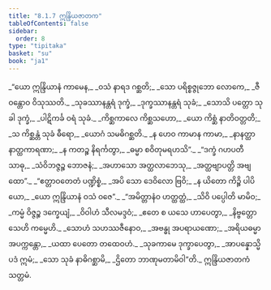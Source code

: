 ```yaml
---
title: "8.1.7 ဣန္ဒြိယဇာတက"
tableOfContents: false
sidebar:
  order: 8
type: "tipitaka"
basket: "su"
book: "ja1"
---
```



<DynamicBreadcrumb />

<Division number="60" book="ja1">

<Paragraph number="1738" type="verses" book="ja1">
_“ယော ဣန္ဒြိယာနံ ကာမေန,_  
_ဝသံ နာရဒ ဂစ္ဆတိ;_  
_သော ပရိစ္စဇ္ဇုဘော လောကေ,_  
_ဇီဝန္တောဝ ဝိသုဿတိ._  

</Paragraph>

</Division>
<Division number="61" book="ja1">

<Paragraph number="1739" type="verses" book="ja1">
_သုခဿာနန္တရံ ဒုက္ခံ,_  
_ဒုက္ခဿာနန္တရံ သုခံ;_  
_သောသိ ပတ္တော သုခါ ဒုက္ခံ,_  
_ပါဋိကင်္ခ ဝရံ သုခံ._  

</Paragraph>

</Division>
<Division number="62" book="ja1">

<Paragraph number="1740" type="verses" book="ja1">
_ကိစ္ဆကာလေ ကိစ္ဆသဟော,_  
_ယော ကိစ္ဆံ နာတိဝတ္တတိ;_  
_သ ကိစ္ဆန္တံ သုခံ ဓီရော,_  
_ယောဂံ သမဓိဂစ္ဆတိ._  

</Paragraph>

</Division>
<Division number="63" book="ja1">

<Paragraph number="1741" type="verses" book="ja1">
_န ဟေဝ ကာမာန ကာမာ,_  
_နာနတ္ထာ နာတ္ထကာရဏာ;_  
_န ကတဉ္စ နိရင်္ကတွာ,_  
_ဓမ္မာ စဝိတုမရဟသိ”._  

</Paragraph>

</Division>
<Division number="64" book="ja1">

<Paragraph number="1742" type="verses" book="ja1">
_“ဒက္ခံ ဂဟပတီ သာဓု,_  
_သံဝိဘဇ္ဇဉ္စ ဘောဇနံ;_  
_အဟာသော အတ္ထလာဘေသု,_  
_အတ္ထဗျာပတ္တိ အဗျထော”._  

</Paragraph>

</Division>
<Division number="65" book="ja1">

<Paragraph number="1743" type="verses" book="ja1">
_“ဧတ္တာဝတေတံ ပဏ္ဍိစ္စံ,_  
_အပိ သော ဒေဝိလော ဗြဝိ;_  
_န ယိတော ကိဉ္စိ ပါပိယော,_  
_ယော ဣန္ဒြိယာနံ ဝသံ ဝဇေ”._  

</Paragraph>

</Division>
<Division number="66" book="ja1">

<Paragraph number="1744" type="verses" book="ja1">
_“အမိတ္တာနံဝ ဟတ္ထတ္ထံ,_  
_သိဝိ ပပ္ပေါတိ မာမိဝ;_  
_ကမ္မံ ဝိဇ္ဇဉ္စ ဒက္ခေယျံ,_  
_ဝိဝါဟံ သီလမဒ္ဒဝံ;_  
_ဧတေ စ ယသေ ဟာပေတွာ,_  
_နိဗ္ဗတ္တော သေဟိ ကမ္မေဟိ._  

</Paragraph>

</Division>
<Division number="67" book="ja1">

<Paragraph number="1745" type="verses" book="ja1">
_သောဟံ သဟဿဇီနောဝ,_  
_အဗန္ဓု အပရာယဏော;_  
_အရိယဓမ္မာ အပက္ကန္တော,_  
_ယထာ ပေတော တထေဝဟံ._  

</Paragraph>

</Division>
<Division number="68" book="ja1">

<Paragraph number="1746" type="verses" book="ja1">
_သုခကာမေ ဒုက္ခာပေတွာ,_  
_အာပန္နောသ္မိ ပဒံ ဣမံ;_  
_သော သုခံ နာဓိဂစ္ဆာမိ,_  
_ဌိတော ဘာဏုမတာမိဝါ”တိ._  


</Paragraph>
</Division>

<Paragraph number="1747" type="center" book="ja1">
ဣန္ဒြိယဇာတကံ သတ္တမံ.
</Paragraph>